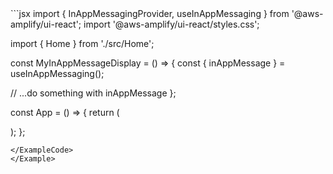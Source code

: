 
<Example>
<ExampleCode>
```jsx
import {
  InAppMessagingProvider,
  useInAppMessaging
} from '@aws-amplify/ui-react';
import '@aws-amplify/ui-react/styles.css';

import { Home } from './src/Home';

const MyInAppMessageDisplay = () => {
const { inAppMessage } = useInAppMessaging();

// ...do something with inAppMessage
};

const App = () => {
return (

<InAppMessagingProvider>
  <MyInAppMessageDisplay />
  <Home />
</InAppMessagingProvider>
); };

```
</ExampleCode>
</Example>
```
